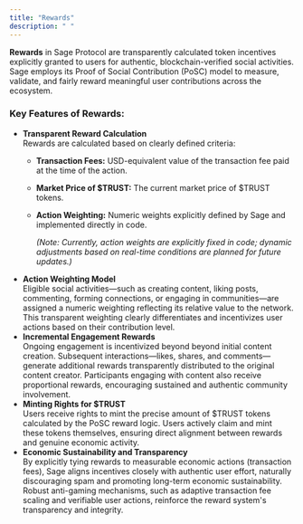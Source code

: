 ```yaml
---
title: "Rewards"
description: " "
---
```


**Rewards** in Sage Protocol are transparently calculated token incentives explicitly granted to users for authentic, blockchain-verified social activities. Sage employs its Proof of Social Contribution (PoSC) model to measure, validate, and fairly reward meaningful user contributions across the ecosystem.

### Key Features of Rewards:

- **Transparent Reward Calculation**\
  Rewards are calculated based on clearly defined criteria:
  - **Transaction Fees:** USD-equivalent value of the transaction fee paid at the time of the action.
  - **Market Price of \$TRUST:** The current market price of \$TRUST tokens.
  - **Action Weighting:** Numeric weights explicitly defined by Sage and implemented directly in code.

    _(Note: Currently, action weights are explicitly fixed in code; dynamic adjustments based on real-time conditions are planned for future updates.)_
- **Action Weighting Model**\
  Eligible social activities—such as creating content, liking posts, commenting, forming connections, or engaging in communities—are assigned a numeric weighting reflecting its relative value to the network. This transparent weighting clearly differentiates and incentivizes user actions based on their contribution level.
- **Incremental Engagement Rewards**\
  Ongoing engagement is incentivized beyond beyond initial content creation. Subsequent interactions—likes, shares, and comments—generate additional rewards transparently distributed to the original content creator. Participants engaging with content also receive proportional rewards, encouraging sustained and authentic community involvement.
- **Minting Rights for \$TRUST**\
  Users receive rights to mint the precise amount of \$TRUST tokens calculated by the PoSC reward logic. Users actively claim and mint these tokens themselves, ensuring direct alignment between rewards and genuine economic activity.
- **Economic Sustainability and Transparency**\
  By explicitly tying rewards to measurable economic actions (transaction fees), Sage aligns incentives closely with authentic user effort, naturally discouraging spam and promoting long-term economic sustainability. Robust anti-gaming mechanisms, such as adaptive transaction fee scaling and verifiable user actions, reinforce the reward system's transparency and integrity.